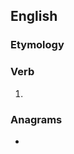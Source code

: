 ==English==

===Etymology===
{{suffix|en|open|est}}

===Verb===
{{head|en|verb form}}

# {{en-archaic second-person singular of|open}}

===Anagrams===
* {{anagrams|en|a=eenopst|Speeton|open set|pentose|pontees|posteen|poteens}}
